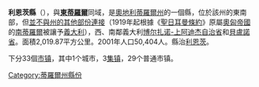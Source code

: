 {{noteTA|G1=奥地利地名}}
{{Infobox Austrian district |
 subject_name = Bezirk Lienz|
 region_map = |
 district_map = |
 region = [[蒂羅爾州|蒂羅爾州]] |
 population = 50,404   <small>(2001)</small> |
 prefix =  |
 area = 2,019.87  |
 car_plate = LZ |
 nuts_code =  |
 municipalities = 33 |
 image_location = Karte-tirol-LZ.png|
}}
'''利恩茨縣'''（{{lang-de|Bezirk Lienz}}），與'''[[東蒂羅爾|東蒂羅爾]]'''同域，是[[奧地利|奧地利]][[蒂羅爾州|蒂羅爾州]]的一個縣，位於該州的東南部，但[[外飛地|並不與州的其他部份連接]]（1919年起根據《[[聖日耳曼條約|聖日耳曼條約]]》原屬[[奧匈帝國|奧匈帝國]]的[[南蒂羅爾|南蒂羅爾]]被讓予[[義大利|義大利]]），西、南鄰義大利[[博尔扎诺-上阿迪杰自治省|博尔扎诺-上阿迪杰自治省]]和[[貝盧諾省|貝盧諾省]]。面積2,019.87平方公里。2001年人口50,404人。縣治[[利恩茨|利恩茨]]。

下分33個[[市镇_(奥地利)|市镇]]，其中1个城市，3[[集镇|集镇]]，29个普通市镇。

{{蒂羅爾州行政區劃}}

{{Authority control}}
[[Category:蒂羅爾州縣份|Category:蒂羅爾州縣份]]